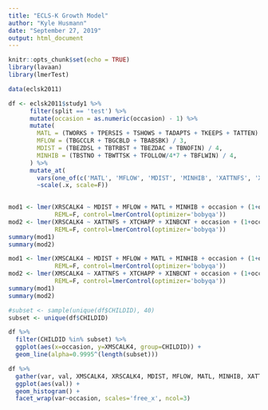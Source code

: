 ```yaml
---
title: "ECLS-K Growth Model"
author: "Kyle Husmann"
date: "September 27, 2019"
output: html_document
---
```


```r
knitr::opts_chunk$set(echo = TRUE)
library(lavaan)
library(lmerTest)

data(eclsk2011)

df <- eclsk2011$study1 %>%
      filter(split == 'test') %>%
      mutate(occasion = as.numeric(occasion) - 1) %>%
      mutate(
        MATL = (TWORKS + TPERSIS + TSHOWS + TADAPTS + TKEEPS + TATTEN) / 6,
        MFLOW = (TBGCCLR + TBGCBLD + TBABSBK) / 3,
        MDIST = (TBEZDSL + TBTRBST + TBEZDAC + TBNOFIN) / 4,
        MINHIB = (TBSTNO + TBWTTSK + TFOLLOW/4*7 + TBFLWIN) / 4,
      ) %>%
      mutate_at(
        vars(one_of(c('MATL', 'MFLOW', 'MDIST', 'MINHIB', 'XATTNFS', 'XTCHAPP', 'XINBCNT'))),
        ~scale(.x, scale=F))
      

```

```r
mod1 <- lmer(XRSCALK4 ~ MDIST + MFLOW + MATL + MINHIB + occasion + (1+occasion|CHILDID), df,
             REML=F, control=lmerControl(optimizer='bobyqa'))
mod2 <- lmer(XRSCALK4 ~ XATTNFS + XTCHAPP + XINBCNT + occasion + (1+occasion|CHILDID), df,
             REML=F, control=lmerControl(optimizer='bobyqa'))
summary(mod1)
summary(mod2)
```

```r
mod1 <- lmer(XMSCALK4 ~ MDIST + MFLOW + MATL + MINHIB + occasion + (1+occasion|CHILDID), df,
             REML=F, control=lmerControl(optimizer='bobyqa'))
mod2 <- lmer(XMSCALK4 ~ XATTNFS + XTCHAPP + XINBCNT + occasion + (1+occasion|CHILDID), df,
             REML=F, control=lmerControl(optimizer='bobyqa'))
summary(mod1)
summary(mod2)
```


```r
#subset <- sample(unique(df$CHILDID), 40)
subset <- unique(df$CHILDID)

df %>%
  filter(CHILDID %in% subset) %>%
  ggplot(aes(x=occasion, y=XMSCALK4, group=CHILDID)) +
  geom_line(alpha=0.9995^(length(subset)))

```

```r
df %>%
  gather(var, val, XMSCALK4, XRSCALK4, MDIST, MFLOW, MATL, MINHIB, XATTNFS, XTCHAPP, XINBCNT) %>%
  ggplot(aes(val)) +
  geom_histogram() +
  facet_wrap(var~occasion, scales='free_x', ncol=3)

```
